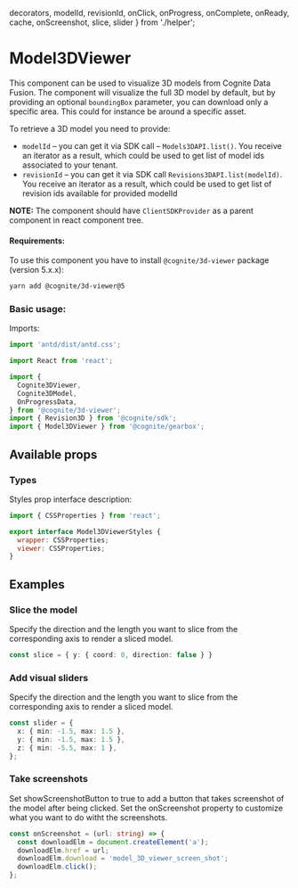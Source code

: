   decorators,
  modelId,
  revisionId,
  onClick,
  onProgress,
  onComplete,
  onReady,
  cache,
  onScreenshot,
  slice,
  slider
} from './helper';

<Meta title="Others/Model3DViewer" decorators={decorators} />

# Model3DViewer

This component can be used to visualize 3D models from Cognite Data Fusion.
The component will visualize the full 3D model by default, but by providing an optional `boundingBox` parameter, you can download only a specific area. This could for instance be around a specific asset.

To retrieve a 3D model you need to provide:

- `modelId` – you can get it via SDK call – `Models3DAPI.list()`. You receive an iterator as a result, which could be used to get list of model ids associated to your tenant.
- `revisionId` – you can get it via SDK call `Revisions3DAPI.list(modelId)`. You receive an iterator as a result, which could be used to get list of revision ids available for provided modelId

**NOTE:** The component should have `ClientSDKProvider` as a parent component in react component tree.

#### Requirements:

To use this component you have to install `@cognite/3d-viewer` package (version 5.x.x):

```bash
yarn add @cognite/3d-viewer@5
```

### Basic usage:

Imports:

```typescript
import 'antd/dist/antd.css';

import React from 'react';

import {
  Cognite3DViewer,
  Cognite3DModel,
  OnProgressData,
} from '@cognite/3d-viewer';
import { Revision3D } from '@cognite/sdk';
import { Model3DViewer } from '@cognite/gearbox';

```

<Preview>
  <Story name="Basic usage">
    <Model3DViewer
      modelId={modelId}
      revisionId={revisionId}
      onClick={onClick}
      onProgress={onProgress}
      onComplete={onComplete}
      onReady={onReady}
      cache={cache}
    />
  </Story>
</Preview>

## Available props

<Props of={Model3DViewer} />

### Types

Styles prop interface description:

``` jsx
import { CSSProperties } from 'react';

export interface Model3DViewerStyles {
  wrapper: CSSProperties;
  viewer: CSSProperties;
}
```

## Examples

### Slice the model

Specify the direction and the length you want to slice from the corresponding axis to render
a sliced model.

```typescript
const slice = { y: { coord: 0, direction: false } }
```

<Preview>
  <Story name="Slice the model">
    <Model3DViewer
      modelId={modelId}
      revisionId={revisionId}
      slice={slice}
    />
  </Story>
</Preview>


### Add visual sliders

Specify the direction and the length you want to slice from the corresponding axis to render
a sliced model.

```typescript
const slider = {
  x: { min: -1.5, max: 1.5 },
  y: { min: -1.5, max: 1.5 },
  z: { min: -5.5, max: 1 },
};
```

<Preview>
  <Story name="Add visual sliders">
    <Model3DViewer
      modelId={modelId}
      revisionId={revisionId}
      slider={slider}
    />
  </Story>
</Preview>

### Take screenshots

Set showScreenshotButton to true to add a button that takes screenshot of the model after being clicked.
Set the onScreenshot property to customize what you want to do witht the screenshots.

```typescript
const onScreenshot = (url: string) => {
  const downloadElm = document.createElement('a');
  downloadElm.href = url;
  downloadElm.download = 'model_3D_viewer_screen_shot';
  downloadElm.click();
};
```

<Preview>
  <Story name="Take screenshots">
    <Model3DViewer
      modelId={modelId}
      revisionId={revisionId}
      showScreenshotButton={true}
      onScreenshot={onScreenshot}
    />
  </Story>
</Preview>
